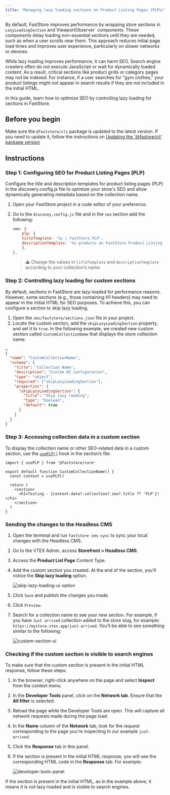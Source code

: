 ```yaml
---
title: "Managing lazy loading sections on Product Listing Pages (PLPs)"
---
```


By default, FastStore improves performance by wrapping store sections in `LazyLoadingSection` and ViewportObserver` components. These components delay loading non-essential sections until they are needed, such as when a user scrolls near them. This approach reduces initial page load times and improves user experience, particularly on slower networks or devices.

While lazy loading improves performance, it can harm SEO. Search engine crawlers often do not execute JavaScript or wait for dynamically loaded content. As a result, critical sections like product grids or category pages may not be indexed. For instance, if a user searches for "gym clothes," your product listings might not appear in search results if they are not included in the initial HTML.

In this guide, learn how to optimize SEO by controlling lazy loading for sections in FastStore.

## Before you begin

Make sure the `@faststore/cli` package is updated to the latest version. If you need to update it, follow the instructions on [Updating the '@fastore/cli' package version](https://developers.vtex.com/docs/guides/faststore/project-structure-updating-the-cli-package-version)

## Instructions

### Step 1: Configuring SEO for Product Listing Pages (PLP)

Configure the title and description templates for product listing pages (PLP) in the discovery.config.js file to optimize your store's SEO and allow dynamically generating metadata based on the collection name.

1. Open your FastStore project in a code editor of your preference.
2. Go to the `discovey.config.js` file and in the `seo` section add the following:

   ```discovery.config.js
   seo: {
       plp: {
       titleTemplate: '%s | FastStore PLP',
       descriptionTemplate: '%s products on FastStore Product Listing Page',
       },
   },
   ```

   > ⚠ Change the values in `titleTemplate` and `descriptionTemplate` according to your collection’s name.

### Step 2: Controlling lazy loading for custom sections

By default, sections in FastStore are lazy-loaded for performance reasons. However, some sections (e.g., those containing H1 headers) may need to appear in the initial HTML for SEO purposes. To achieve this, you can configure a section to skip lazy loading.

1. Open the `cms/faststore/sections.json` file in your project.
2. Locate the custom section, add the `skipLazyLoadingSection` property, and set it to `true`. In the following example, we created new custom section called `CustomCollectionName` that displays the store collection name:

```sections.json
…
{
  "name": "CustomCollectionName",
  "schema": {
    "title": "Collection Name",
    "description": "Custom H1 configuration",
    "type": "object",
    "required": ["skipLazyLoadingSection"],
    "properties": {
      "skipLazyLoadingSection": {
        "title": "Skip lazy loading",
        "type": "boolean",
        "default": true
      }
    }
  }
}
```

### Step 3: Accessing collection data in a custom section

To display the collection name or other SEO-related data in a custom section, use the [`usePLP()`](https://developers.vtex.com/docs/guides/faststore/api-extensions-consuming-api-extensions#consuming-api-extensions-data-from-custom-sections) hook in the section’s file:

```CallToAction.tsx
import { usePLP } from '@faststore/core'

export default function CustomCollectionName() {
  const context = usePLP()

  return (
    <section>
      <h1>Testing - {context.data?.collection?.seo?.title ?? 'PLP'}!</h1>
    </section>
  )
}
```

### Sending the changes to the Headless CMS

1. Open the terminal and run `faststore cms-sync` to sync your local changes with the Headless CMS.
2. Go to the VTEX Admin, access **Storefront > Headless CMS**.
3. Access the **Product List Page** Content Type.
4. Add the custom section you created. At the end of the section, you’ll notice the **Skip lazy loading** option.

   ![skip-lazy-loading-ui-option](https://vtexhelp.vtexassets.com/assets/docs/src/skip-lazy-loading-option___32bda38cafbf728774a30ad9ada8be01.png)

5. Click `Save` and publish the changes you made.
6. Click `Preview`.
7. Search for a collection name to see your new section. For example, if you have `Just arrived` collection added to the store slug, for example: `https://mystore.vtex.app/just-arrived`. You’ll be able to see something similar to the following:

    ![custom-section-ui](https://vtexhelp.vtexassets.com/assets/docs/src/custom-section___48bf7d70d678b4fb4ddae39aa0cf14cb.png)

### Checking if the custom section is visible to search engines

To make sure that the custom section is present in the initial HTML response, follow these steps:

1. In the browser, right-click anywhere on the page and select **Inspect** from the context menu.
2. In the **Developer Tools** panel, click on the **Network tab**. Ensure that the **All filter** is selected.
3. Reload the page while the Developer Tools are open. This will capture all network requests made during the page load.
4. In the **Name** column of the **Network** tab, look for the request corresponding to the page you're inspecting In our example `just-arrived`.
5. Click the **Response** tab in this panel.
6. If the section is present in the initial HTML response, you will see the corresponding HTML code in the **Response** tab. For example:

   ![developer-tools-panel](https://vtexhelp.vtexassets.com/assets/docs/src/developer-tools-panel___9240a6f4b36ce8151f6d346e78674f2b.png)

If the section is present in the initial HTML, as in the example above, it means it is not lazy-loaded and is visible to search engines.
